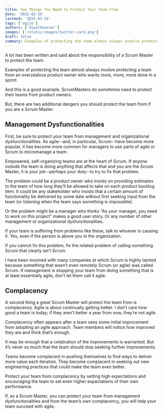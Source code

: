 ```yaml
---
title: Two Things You Need to Protect Your Team From
date: '2025-03-26'
lastmod: '2025-03-26'
tags: ['agile']
authors: ['dipalbhavsar']
images: ['/static/images/twitter-card.png']
draft: false
summary: Examples of protecting the team almost always involve protecting a team from an overzealous product owner who wants more, more, more done in a sprint.
---
```


A lot has been written and said about the responsibility of a Scrum Master to protect the team.
 
Examples of protecting the team almost always involve protecting a team from an overzealous product owner who wants more, more, more done in a sprint.
 
And this is a good example. ScrumMasters do sometimes need to protect their teams from product owners.
 
But, there are two additional dangers you should protect the team from if you are a Scrum Master.
 
## Management Dysfunctionalities
 
First, be sure to protect your team from management and organizational dysfunctionalities. As agile--and, in particular, Scrum--have become more popular, it has become more common for managers to use parts of agile or Scrum to micromanage a team.
 
Empowered, self-organizing teams are at the heart of Scrum. If anyone outside the team is doing anything that affects that and you are the Scrum Master, it is your job--perhaps your duty--to try to fix that problem.
 
The problem could be a product owner who insists on providing estimates to the team of how long they’ll be allowed to take on each product backlog item. It could be any stakeholder who insists that a certain amount of functionality be delivered by some date without first seeking input from the team (or listening when the team says something is impossible).
 
Or the problem might be a manager who thinks "As your manager, you need to work on this project” makes a good user story. Or any number of other management or organizational dysfunctionalities.
 
If your team is suffering from problems like these, talk to whoever is causing it. Yes, even if the person is above you in the organization.
 
If you cannot fix this problem, fix the related problem of calling something Scrum that clearly isn’t Scrum.
 
I have been involved with many companies at which Scrum is highly tainted because something that wasn’t even remotely Scrum (or agile) was called Scrum. If management is stopping your team from doing something that is at least essentially agile, don’t let them call it agile.
 
## Complacency
 
A second thing a great Scrum Master will protect the team from is complacency. Agile is about continually getting better. I don’t care how good a team is today; if they aren’t better a year from now, they’re not agile.
 
Complacency often appears after a team sees some initial improvement from adopting an agile approach. Team members will notice how improved they are and think that’s enough.
 
It may be enough that a celebration of the improvements is warranted. But it’s never so much that the team should stop seeking further improvements.
 
Teams become complacent in pushing themselves to find ways to deliver more value each iteration. They become complacent in seeking out new engineering practices that could make the team even better.
 
Protect your team from complacency by setting high expectations and encouraging the team to set even higher expectations of their own performance.
 
If, as a Scrum Master, you can protect your team from management dysfunctionalities and from the team’s own complacency, you will help your team succeed with agile.
